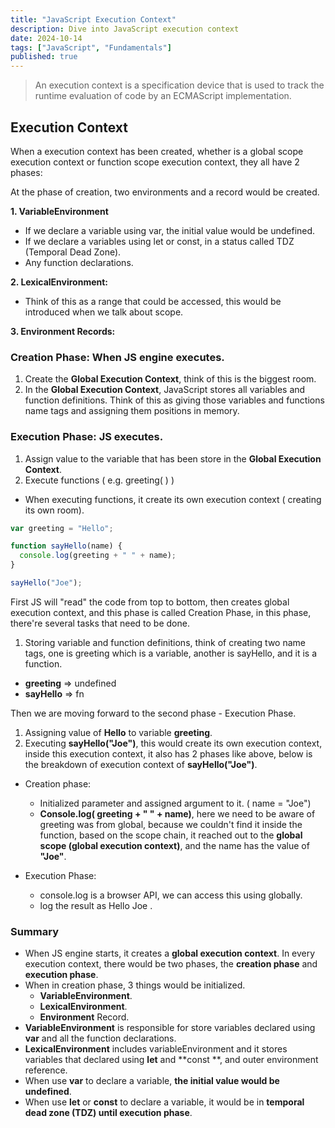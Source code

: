 ```yaml
---
title: "JavaScript Execution Context"
description: Dive into JavaScript execution context
date: 2024-10-14
tags: ["JavaScript", "Fundamentals"]
published: true
---
```


> An execution context is a specification device that is used to track the runtime evaluation of code by an ECMAScript implementation.

## Execution Context

When a execution context has been created, whether is a global scope execution context or function scope execution context, they all have 2 phases:

At the phase of creation, two environments and a record would be created.

**1. VariableEnvironment**

- If we declare a variable using var, the initial value would be undefined.
- If we declare a variables using let or const, in a status called TDZ (Temporal Dead Zone).
- Any function declarations.

**2. LexicalEnvironment:**

- Think of this as a range that could be accessed, this would be introduced when we talk about scope.

**3. Environment Records:**

### Creation Phase: When JS engine executes.

1. Create the **Global Execution Context**, think of this is the biggest room.
2. In the **Global Execution Context**, JavaScript stores all variables and function definitions. Think of this as giving those variables and functions name tags and assigning them positions in memory.

### Execution Phase: JS executes.

1. Assign value to the variable that has been store in the **Global Execution Context**.
2. Execute functions ( e.g. greeting( ) )

- When executing functions, it create its own execution context ( creating its own room).

```js
var greeting = "Hello";

function sayHello(name) {
  console.log(greeting + " " + name);
}

sayHello("Joe");
```

First JS will "read" the code from top to bottom, then creates global execution context, and this phase is called Creation Phase, in this phase, there're several tasks that need to be done.

1. Storing variable and function definitions, think of creating two name tags, one is greeting which is a variable, another is sayHello, and it is a function.

- **greeting** => undefined
- **sayHello** => fn

Then we are moving forward to the second phase - Execution Phase.

1. Assigning value of **Hello** to variable **greeting**.
2. Executing **sayHello("Joe")**, this would create its own execution context, inside this execution context, it also has 2 phases like above, below is the breakdown of execution context of **sayHello("Joe")**.

- Creation phase:

  - Initialized parameter and assigned argument to it. ( name = "Joe")
  - **Console.log( greeting + " " + name)**, here we need to be aware of greeting was from global, because we couldn't find it inside the function, based on the scope chain, it reached out to the **global scope (global execution context)**, and the name has the value of **"Joe"**.

- Execution Phase:
  - console.log is a browser API, we can access this using globally.
  - log the result as Hello Joe .

### Summary

- When JS engine starts, it creates a **global execution context**.
  In every execution context, there would be two phases, the **creation phase** and **execution phase**.
- When in creation phase, 3 things would be initialized.
  - **VariableEnvironment**.
  - **LexicalEnvironment**.
  - **Environment** Record.
- **VariableEnvironment** is responsible for store variables declared using **var** and all the function declarations.
- **LexicalEnvironment** includes variableEnvironment and it stores variables that declared using **let** and **const **, and outer environment reference.
- When use **var** to declare a variable, **the initial value would be undefined**.
- When use **let** or **const** to declare a variable, it would be in **temporal dead zone (TDZ) until execution phase**.

